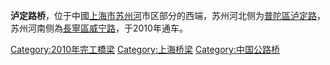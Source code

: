 {{expand|time=2011-10-14T10:18:01+00:00}}
{{unreferenced|time=2011-10-14T10:18:01+00:00}}
'''泸定路桥'''，位于中國[[上海市|上海市]][[苏州河|苏州河]]市区部分的西端，苏州河北侧为[[普陀区_(上海市)|普陀區]][[泸定路|泸定路]]，苏州河南侧為[[長寧區|長寧區]][[威宁路|威宁路]]，于2010年通车。

{{上海桥隧}}

[[Category:2010年完工橋梁|Category:2010年完工橋梁]]
[[Category:上海桥梁|Category:上海桥梁]]
[[Category:中国公路桥|Category:中国公路桥]]